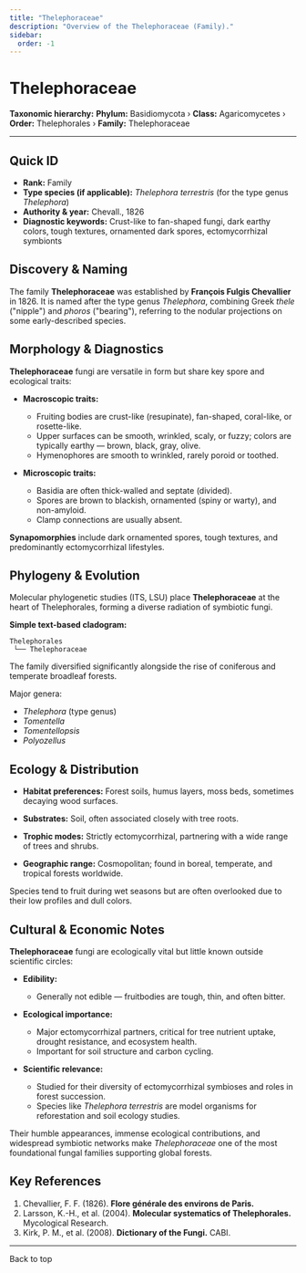 ```yaml
---
title: "Thelephoraceae"
description: "Overview of the Thelephoraceae (Family)."
sidebar:
  order: -1
---
```



# Thelephoraceae <Badge variant="note" text="Family" />

**Taxonomic hierarchy:** **Phylum:** Basidiomycota › **Class:** Agaricomycetes › **Order:** Thelephorales › **Family:** Thelephoraceae

---

## Quick ID
* **Rank:** Family  
* **Type species (if applicable):** _Thelephora terrestris_ (for the type genus _Thelephora_)  
* **Authority & year:** Chevall., 1826  
* **Diagnostic keywords:** Crust-like to fan-shaped fungi, dark earthy colors, tough textures, ornamented dark spores, ectomycorrhizal symbionts  

## Discovery & Naming
The family **Thelephoraceae** was established by **François Fulgis Chevallier** in 1826. It is named after the type genus _Thelephora_, combining Greek _thele_ ("nipple") and _phoros_ ("bearing"), referring to the nodular projections on some early-described species.

## Morphology & Diagnostics
**Thelephoraceae** fungi are versatile in form but share key spore and ecological traits:

- **Macroscopic traits:**
  - Fruiting bodies are crust-like (resupinate), fan-shaped, coral-like, or rosette-like.
  - Upper surfaces can be smooth, wrinkled, scaly, or fuzzy; colors are typically earthy — brown, black, gray, olive.
  - Hymenophores are smooth to wrinkled, rarely poroid or toothed.

- **Microscopic traits:**
  - Basidia are often thick-walled and septate (divided).
  - Spores are brown to blackish, ornamented (spiny or warty), and non-amyloid.
  - Clamp connections are usually absent.

**Synapomorphies** include dark ornamented spores, tough textures, and predominantly ectomycorrhizal lifestyles.

## Phylogeny & Evolution
Molecular phylogenetic studies (ITS, LSU) place **Thelephoraceae** at the heart of Thelephorales, forming a diverse radiation of symbiotic fungi.

**Simple text-based cladogram:**
```
Thelephorales
 └── Thelephoraceae
```
The family diversified significantly alongside the rise of coniferous and temperate broadleaf forests.

Major genera:

- _Thelephora_ (type genus)
- _Tomentella_
- _Tomentellopsis_
- _Polyozellus_

## Ecology & Distribution
- **Habitat preferences:** Forest soils, humus layers, moss beds, sometimes decaying wood surfaces.
- **Substrates:** Soil, often associated closely with tree roots.
- **Trophic modes:** Strictly ectomycorrhizal, partnering with a wide range of trees and shrubs.

- **Geographic range:** Cosmopolitan; found in boreal, temperate, and tropical forests worldwide.

Species tend to fruit during wet seasons but are often overlooked due to their low profiles and dull colors.

## Cultural & Economic Notes
**Thelephoraceae** fungi are ecologically vital but little known outside scientific circles:

- **Edibility:**
  - Generally not edible — fruitbodies are tough, thin, and often bitter.

- **Ecological importance:**
  - Major ectomycorrhizal partners, critical for tree nutrient uptake, drought resistance, and ecosystem health.
  - Important for soil structure and carbon cycling.

- **Scientific relevance:**
  - Studied for their diversity of ectomycorrhizal symbioses and roles in forest succession.
  - Species like _Thelephora terrestris_ are model organisms for reforestation and soil ecology studies.

Their humble appearances, immense ecological contributions, and widespread symbiotic networks make _Thelephoraceae_ one of the most foundational fungal families supporting global forests.

## Key References
1. Chevallier, F. F. (1826). **Flore générale des environs de Paris.**  
2. Larsson, K.-H., et al. (2004). **Molecular systematics of Thelephorales.** Mycological Research.  
3. Kirk, P. M., et al. (2008). **Dictionary of the Fungi.** CABI.

---

<LinkButton href="#top" variant="minimal" icon="arrow-up">
  Back to top
</LinkButton>
